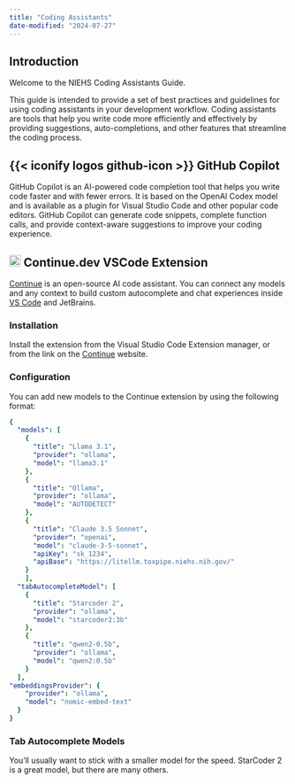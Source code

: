 ```yaml
---
title: "Coding Assistants"
date-modified: "2024-07-27"
---
```


## Introduction

Welcome to the NIEHS Coding Assistants Guide. 

This guide is intended to provide a set of best practices and guidelines for using coding assistants in your development workflow. Coding assistants are tools that help you write code more efficiently and effectively by providing suggestions, auto-completions, and other features that streamline the coding process.

## {{< iconify logos github-icon >}} GitHub Copilot

GitHub Copilot is an AI-powered code completion tool that helps you write code faster and with fewer errors. It is based on the OpenAI Codex model and is available as a plugin for Visual Studio Code and other popular code editors. GitHub Copilot can generate code snippets, complete function calls, and provide context-aware suggestions to improve your coding experience.

## ![](/media/continue-logo.png){height=1em} Continue.dev VSCode Extension

[Continue](https://docs.continue.dev/intro) is an open-source AI code assistant. You can connect any models and any context to build custom autocomplete and chat experiences inside [VS Code](/development/ides.qmd#visual-studio-code) and JetBrains.

### Installation

Install the extension from the Visual Studio Code Extension manager, or from the link on the [Continue](https://docs.continue.dev/) website.

### Configuration

You can add new models to the Continue extension by using the following format:

```yaml
{
  "models": [
    {
      "title": "Llama 3.1",
      "provider": "ollama",
      "model": "llama3.1"
    },
    {
      "title": "Ollama",
      "provider": "ollama",
      "model": "AUTODETECT"
    },
    {
      "title": "Claude 3.5 Sonnet",
      "provider": "openai",
      "model": "claude-3-5-sonnet",
      "apiKey": "sk_1234",
      "apiBase": "https://litellm.toxpipe.niehs.nih.gov/"
    }
    ],
  "tabAutocompleteModel": [
    {
      "title": "Starcoder 2",
      "provider": "ollama",
      "model": "starcoder2:3b"
    },
    {
      "title": "qwen2-0.5b",
      "provider": "ollama",
      "model": "qwen2:0.5b"
    }
  ],
"embeddingsProvider": {
    "provider": "ollama",
    "model": "nomic-embed-text"
  }
}
```

### Tab Autocomplete Models

You'll usually want to stick with a smaller model for the speed. StarCoder 2 is a great model, but there are many others.